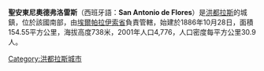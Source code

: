 '''聖安東尼奧德弗洛雷斯'''（西班牙語：'''San Antonio de Flores'''）是[[洪都拉斯|洪都拉斯]]的城鎮，位於該國南部，由[[埃爾帕拉伊索省|埃爾帕拉伊索省]]負責管轄，始建於1886年10月28日，面積154.55平方公里，海拔高度738米，2001年人口4,776，人口密度每平方公里30.9人。

{{coord|13|43|0|N|86|53|0|W|type:adm2nd_region:HN_source:nlwiki|display=title}}

{{Honduras-geo-stub}}
[[Category:洪都拉斯城市|Category:洪都拉斯城市]]